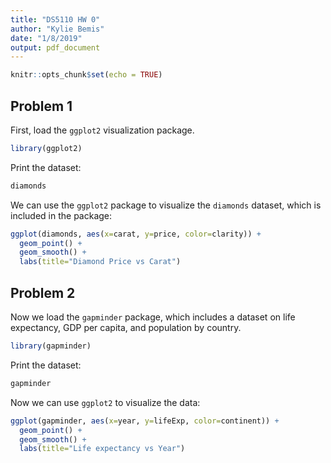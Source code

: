 ```yaml
---
title: "DS5110 HW 0"
author: "Kylie Bemis"
date: "1/8/2019"
output: pdf_document
---
```


```r
knitr::opts_chunk$set(echo = TRUE)
```

## Problem 1

First, load the `ggplot2` visualization package.

```r
library(ggplot2)
```

Print the dataset:

```r
diamonds
```

We can use the `ggplot2` package to visualize the `diamonds` dataset, which is included in the package:

```r
ggplot(diamonds, aes(x=carat, y=price, color=clarity)) +
  geom_point() +
  geom_smooth() +
  labs(title="Diamond Price vs Carat")
```

## Problem 2

Now we load the `gapminder` package, which includes a dataset on life expectancy, GDP per capita, and population by country.

```r
library(gapminder)
```

Print the dataset:

```r
gapminder
```

Now we can use `ggplot2` to visualize the data:

```r
ggplot(gapminder, aes(x=year, y=lifeExp, color=continent)) +
  geom_point() +
  geom_smooth() +
  labs(title="Life expectancy vs Year")
```
